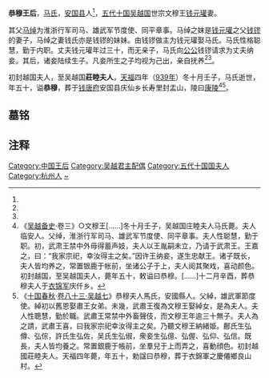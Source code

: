 '''恭穆王后'''{{BD|890年||939年||catIdx=M}}，[[马姓|马氏]]，[[安国县_(吴越)|安国县]]人<ref name=a2/>，[[五代十国|五代十国]][[吴越国|吴越国]]世宗文穆王[[钱元瓘|钱元瓘]]妻。

其父[[马绰|马绰]]为淮浙行军司马、雄武军节度使、同平章事。马绰之妹是[[钱元瓘|钱元瓘]]之父[[钱镠|钱镠]]的妻子，马绰之妻钱氏亦是钱镠的妹妹。由钱镠做主为钱元瓘娶马氏。马氏性格聪慧，勤于内职。丈夫钱元瓘年过三十，而无亲子，马氏向[[家翁|公公]]钱镠请求为丈夫纳妾。其后，诸妾陆续生子。凡妾所生之子均视为己出，亲自抚养<ref name=a1/><ref name=a2/>。

初封越国夫人，至吴越国'''莊睦夫人'''，[[天福_(后晋)|天福]]四年（[[939年|939年]]）冬十月壬子，马氏逝世，年五十，谥'''恭穆'''，葬于[[杭州_(古代)|钱唐府]]安国县庆仙乡长寿里封盂山，陵曰[[吴越康陵|康陵]]<ref name="a1">《[[吴越备史|吴越备史]]·卷三》○文穆王[……]冬十月壬子，吴越国庄睦夫人马氏薨。夫人临安人。父绰，淮浙行军司马、雄武军节度使、同平章事。夫人性聪慧，勤于职。初，武肃王禁中外毋得蓄声妓，夫人以王胤嗣未立，乃请于武肃王。王嘉之，曰：“我家宗祀，幸汝得主之矣。”因许王纳妾，遂生忠献王。诸子既长，夫人皆均养之，常置银鹿于帐前，坐诸公子于上，夫人阅其聚戏，喜动颜色。初封越国，至吴越国夫人，薨年五十，敕谥曰恭穆。[……]十二月辛酉，葬恭穆夫人于[[衣锦军|衣锦军]]庆仟乡。</ref><ref name="a2">《[[十国春秋|十国春秋]]·[[s:十國春秋_(四庫全書本)/卷083|卷八十三·吴越七]]》恭穆夫人馬氏，安國縣人。父綽，雄武軍節度使。綽初以舊恩娶肅王女弟。未幾，武肅王復為文穆王娶綽女，是為夫人。夫人性聰慧，勤於職。武肅王常禁中外畜聲伎，而文穆王年逾三十無子。夫人為之請，武肅王喜，曰我家宗祀幸汝得主之矣。乃聽文穆王納緒姫。鄜氏生弘僔、弘倧，許氏生弘佐，吴氏生弘俶，衆妾生弘億、弘偓、弘仰、弘信。既長，夫人皆均養之。常置銀鹿于帳前，坐羣兒于上而弄之，喜動顔色。初封越國莊睦夫人。天福四年薨，年五十，勅諡曰恭穆，葬于衣錦軍之慶僊鄉良山村。</ref>。

==墓铭==

{{quote|<blockquote>維天福四秊歲在己亥冬十有二月丁丑二十五日辛酉，吳越國恭穆王后扶風馬氏窆-{于}-錢唐府安國縣慶-{仙}-鄉長壽-{里}-封盂山，曰康陵。東至金容，西至鳳亭，南至寧善，北至會-{仙}-，上至-{于}-天，下至-{于}-泉，永刊貞石，-{于}-萬祀年。<ref>张玉兰, 方向明, 倪亚清. 浙江临安五代吴越国康陵发掘简报[J]. 文物, 2000(2):4-34.</ref></blockquote>}}

== 注释 ==

{{Reflist|25em}}

{{十国皇后}}
[[Category:中国王后|Category:中国王后]]
[[Category:吴越君主配偶|Category:吴越君主配偶]]
[[Category:五代十国国夫人|Category:五代十国国夫人]]
[[Category:杭州人|Category:杭州人]]
[[Category:马姓|~]]